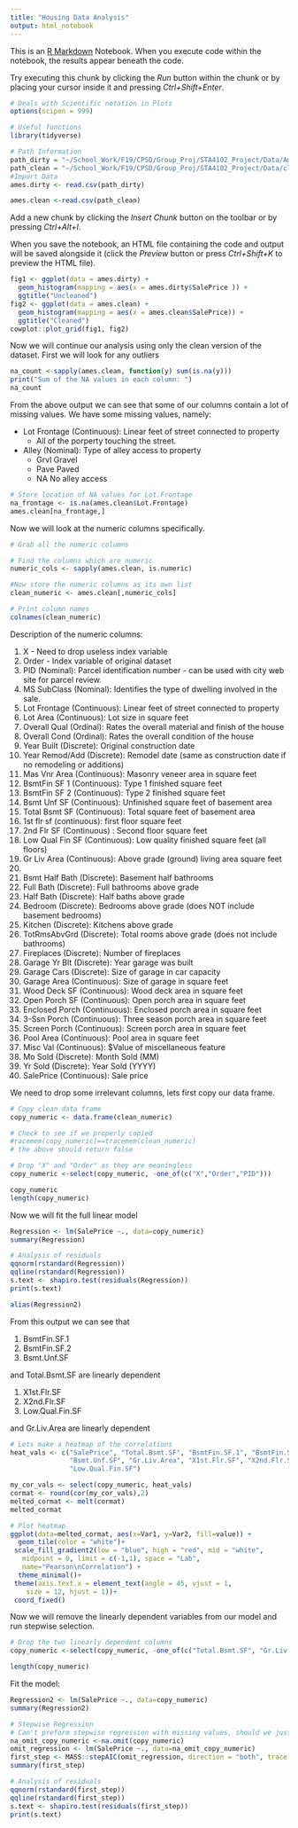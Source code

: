 ```yaml
---
title: "Housing Data Analysis"
output: html_notebook
---
```


This is an [R Markdown](http://rmarkdown.rstudio.com) Notebook. When you execute code within the notebook, the results appear beneath the code. 

Try executing this chunk by clicking the *Run* button within the chunk or by placing your cursor inside it and pressing *Ctrl+Shift+Enter*. 

```r
# Deals with Scientific notation in Plots 
options(scipen = 999)

# Useful functions  
library(tidyverse)

# Path Information 
path_dirty = "~/School_Work/F19/CPSD/Group_Proj/STA4102_Project/Data/AmesHousing.csv"
path_clean = "~/School_Work/F19/CPSD/Group_Proj/STA4102_Project/Data/cleaned_data.csv"
#Import Data
ames.dirty <- read.csv(path_dirty)

ames.clean <-read.csv(path_clean)

```

Add a new chunk by clicking the *Insert Chunk* button on the toolbar or by pressing *Ctrl+Alt+I*.

When you save the notebook, an HTML file containing the code and output will be saved alongside it (click the *Preview* button or press *Ctrl+Shift+K* to preview the HTML file).

```r
fig1 <- ggplot(data = ames.dirty) + 
  geom_histogram(mapping = aes(x = ames.dirty$SalePrice )) +
  ggtitle("Uncleaned")
fig2 <- ggplot(data = ames.clean) + 
  geom_histogram(mapping = aes(x = ames.clean$SalePrice)) + 
  ggtitle("Cleaned")
cowplot::plot_grid(fig1, fig2)
```

Now we will continue our analysis using only the clean version of the dataset.
First we will look for any outliers
```r
na_count <-sapply(ames.clean, function(y) sum(is.na(y)))
print("Sum of the NA values in each column: ")
na_count
```

From the above output we can see that some of our columns contain a lot of missing values. 
We have some missing values, namely: 

* Lot Frontage (Continuous): Linear feet of street connected to property
    + All of the porperty touching the street. 
* Alley (Nominal): Type of alley access to property
    +  Grvl	Gravel
    +  Pave	Paved
    +  NA 	No alley access


```r
# Store location of NA values for Lot.Frontage 
na_frontage <- is.na(ames.clean$Lot.Frontage)
ames.clean[na_frontage,]
```


Now we will look at the numeric columns specifically.
```r
# Grab all the numeric columns 

# Find the columns which are numeric 
numeric_cols <- sapply(ames.clean, is.numeric)

#Now store the numeric columns as its own list 
clean_numeric <- ames.clean[,numeric_cols]

# Print column names 
colnames(clean_numeric)
```
Description of the numeric columns: 

1. X - Need to drop useless index variable 
2. Order - Index variable of original dataset 
3. PID (Nominal): Parcel identification number  - can be used with city web site for parcel review. 
4. MS SubClass (Nominal): Identifies the type of dwelling involved in the sale.	
5. Lot Frontage (Continuous): Linear feet of street connected to property
6. Lot Area (Continuous): Lot size in square feet
7. Overall Qual (Ordinal): Rates the overall material and finish of the house
8. Overall Cond (Ordinal): Rates the overall condition of the house
9. Year Built (Discrete): Original construction date
10. Year Remod/Add (Discrete): Remodel date (same as construction date if no remodeling or additions)
11. Mas Vnr Area (Continuous): Masonry veneer area in square feet
12. BsmtFin SF 1 (Continuous): Type 1 finished square feet
13. BsmtFin SF 2 (Continuous): Type 2 finished square feet
14. Bsmt Unf SF (Continuous): Unfinished square feet of basement area
15. Total Bsmt SF (Continuous): Total square feet of basement area
16. 1st flr sf (continuous): first floor square feet
17. 2nd Flr SF (Continuous)	: Second floor square feet
18. Low Qual Fin SF (Continuous): Low quality finished square feet (all floors)
19. Gr Liv Area (Continuous): Above grade (ground) living area square feet
20.
21. Bsmt Half Bath (Discrete): Basement half bathrooms
22. Full Bath (Discrete): Full bathrooms above grade
23. Half Bath (Discrete): Half baths above grade
24. Bedroom (Discrete): Bedrooms above grade (does NOT include basement bedrooms)
25. Kitchen (Discrete): Kitchens above grade
26. TotRmsAbvGrd	(Discrete): Total rooms above grade (does not include bathrooms)
27. Fireplaces (Discrete): Number of fireplaces
28. Garage Yr Blt (Discrete): Year garage was built
29. Garage Cars (Discrete): Size of garage in car capacity
30. Garage Area (Continuous): Size of garage in square feet
31. Wood Deck SF (Continuous): Wood deck area in square feet
32. Open Porch SF (Continuous): Open porch area in square feet
33. Enclosed Porch (Continuous): Enclosed porch area in square feet
34. 3-Ssn Porch (Continuous): Three season porch area in square feet
35. Screen Porch (Continuous): Screen porch area in square feet
36. Pool Area (Continuous): Pool area in square feet
37. Misc Val (Continuous): $Value of miscellaneous feature
38. Mo Sold (Discrete): Month Sold (MM)
39. Yr Sold (Discrete): Year Sold (YYYY)
40. SalePrice (Continuous): Sale price 
 

We need to drop some irrelevant columns, lets first copy our data frame. 
```r
# Copy clean data frame 
copy_numeric <- data.frame(clean_numeric)

# Check to see if we properly copied 
#racemem(copy_numeric)==tracemem(clean_numeric)
# the above should return false 

# Drop "X" and "Order" as they are meaningless
copy_numeric <-select(copy_numeric, -one_of(c("X","Order","PID")))

copy_numeric
length(copy_numeric)
```

Now we will fit the full linear model 
```r
Regression <- lm(SalePrice ~., data=copy_numeric)
summary(Regression)
```
```r
# Analysis of residuals 
qqnorm(rstandard(Regression))
qqline(rstandard(Regression))
s.text <- shapiro.test(residuals(Regression))
print(s.text)
```

```r
alias(Regression2)
```
From this output we can see that 

1. BsmtFin.SF.1
2. BsmtFin.SF.2
3. Bsmt.Unf.SF

and Total.Bsmt.SF are linearly dependent

1. X1st.Flr.SF
2. X2nd.Flr.SF
3. Low.Qual.Fin.SF

and Gr.Liv.Area are linearly dependent  
```r
# Lets make a heatmap of the correlations 
heat_vals <- c("SalePrice", "Total.Bsmt.SF", "BsmtFin.SF.1", "BsmtFin.SF.2",
               "Bsmt.Unf.SF", "Gr.Liv.Area", "X1st.Flr.SF", "X2nd.Flr.SF",
               "Low.Qual.Fin.SF")

my_cor_vals <- select(copy_numeric, heat_vals)
cormat <- round(cor(my_cor_vals),2)
melted_cormat <- melt(cormat)
melted_cormat

# Plot heatmap 
ggplot(data=melted_cormat, aes(x=Var1, y=Var2, fill=value)) + 
  geom_tile(color = "white")+
 scale_fill_gradient2(low = "blue", high = "red", mid = "white", 
   midpoint = 0, limit = c(-1,1), space = "Lab", 
   name="Pearson\nCorrelation") +
  theme_minimal()+ 
 theme(axis.text.x = element_text(angle = 45, vjust = 1, 
    size = 12, hjust = 1))+
 coord_fixed()
```

Now we will remove the linearly dependent variables from our model and run stepwise 
selection. 
```r
# Drop the two linearly dependent columns  
copy_numeric <-select(copy_numeric, -one_of(c("Total.Bsmt.SF", "Gr.Liv.Area")))

length(copy_numeric)
```
Fit the model: 
```r
Regression2 <- lm(SalePrice ~., data=copy_numeric)
summary(Regression2)
```
```r
# Stepwise Regression 
# Can't preform stepwise regression with missing values, should we just omit them?
na_omit_copy_numeric <-na.omit(copy_numeric)
omit_regression <- lm(SalePrice ~., data=na_omit_copy_numeric)
first_step <- MASS::stepAIC(omit_regression, direction = "both", trace = FALSE)
summary(first_step)
```
```r
# Analysis of residuals 
qqnorm(rstandard(first_step))
qqline(rstandard(first_step))
s.text <- shapiro.test(residuals(first_step))
print(s.text)
```

